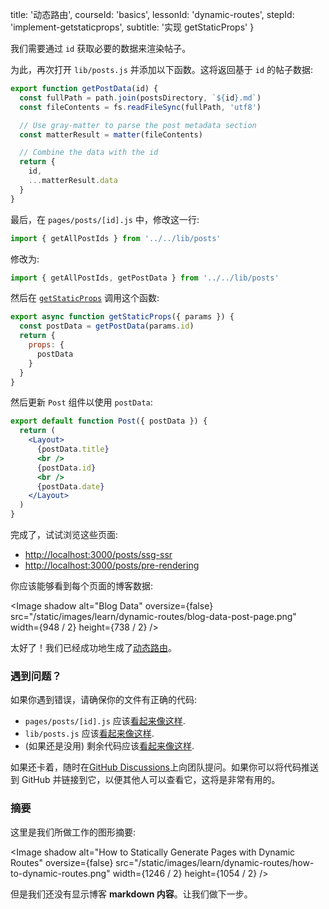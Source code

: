 
  title: '动态路由',
  courseId: 'basics',
  lessonId: 'dynamic-routes',
  stepId: 'implement-getstaticprops',
  subtitle: '实现 getStaticProps'
}

我们需要通过 `id` 获取必要的数据来渲染帖子。

为此，再次打开 `lib/posts.js` 并添加以下函数。这将返回基于 `id` 的帖子数据:

```jsx
export function getPostData(id) {
  const fullPath = path.join(postsDirectory, `${id}.md`)
  const fileContents = fs.readFileSync(fullPath, 'utf8')

  // Use gray-matter to parse the post metadata section
  const matterResult = matter(fileContents)

  // Combine the data with the id
  return {
    id,
    ...matterResult.data
  }
}
```

最后，在 `pages/posts/[id].js` 中，修改这一行:

```js
import { getAllPostIds } from '../../lib/posts'
```

修改为:

```js
import { getAllPostIds, getPostData } from '../../lib/posts'
```

然后在 [`getStaticProps`](/docs/basic-features/data-fetching#getstaticprops-static-generation) 调用这个函数:

```jsx
export async function getStaticProps({ params }) {
  const postData = getPostData(params.id)
  return {
    props: {
      postData
    }
  }
}
```

然后更新 `Post` 组件以使用 `postData`:

```jsx
export default function Post({ postData }) {
  return (
    <Layout>
      {postData.title}
      <br />
      {postData.id}
      <br />
      {postData.date}
    </Layout>
  )
}
```

完成了，试试浏览这些页面:

- [http://localhost:3000/posts/ssg-ssr](http://localhost:3000/posts/ssg-ssr)
- [http://localhost:3000/posts/pre-rendering](http://localhost:3000/posts/pre-rendering)

你应该能够看到每个页面的博客数据:

<Image
  shadow
  alt="Blog Data"
  oversize={false}
  src="/static/images/learn/dynamic-routes/blog-data-post-page.png"
  width={948 / 2}
  height={738 / 2}
/>

太好了！我们已经成功地生成了[动态路由](/docs/routing/dynamic-routes)。

### 遇到问题？

如果你遇到错误，请确保你的文件有正确的代码:

- `pages/posts/[id].js` 应该[看起来像这样](https://github.com/vercel/next-learn-starter/blob/master/dynamic-routes-step-1/pages/posts/%5Bid%5D.js).
- `lib/posts.js` 应该[看起来像这样](https://github.com/vercel/next-learn-starter/blob/master/dynamic-routes-step-1/lib/posts.js).
- (如果还是没用) 剩余代码应该[看起来像这样](https://github.com/vercel/next-learn-starter/tree/master/dynamic-routes-step-1).

如果还卡着，随时在[GitHub Discussions](https://github.com/vercel/next.js/discussions)上向团队提问。如果你可以将代码推送到 GitHub 并链接到它，以便其他人可以查看它，这将是非常有用的。

### 摘要

这里是我们所做工作的图形摘要:

<Image
  shadow
  alt="How to Statically Generate Pages with Dynamic Routes"
  oversize={false}
  src="/static/images/learn/dynamic-routes/how-to-dynamic-routes.png"
  width={1246 / 2}
  height={1054 / 2}
/>

但是我们还没有显示博客 **markdown 内容**。让我们做下一步。

